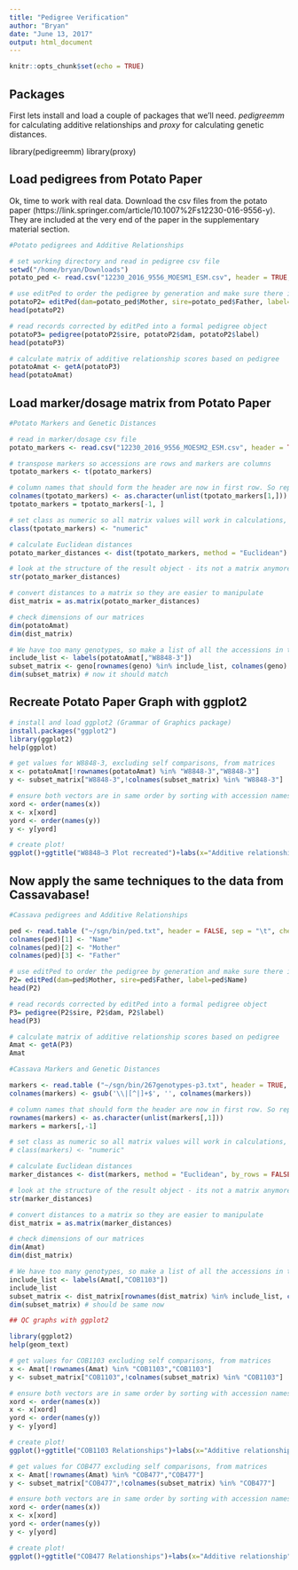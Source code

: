 ```yaml
---
title: "Pedigree Verification"
author: "Bryan"
date: "June 13, 2017"
output: html_document
---
```


```r
knitr::opts_chunk$set(echo = TRUE)
```

## Packages

First lets install and load a couple of packages that we'll need. *pedigreemm* for calculating additive relationships and *proxy* for calculating genetic distances.


library(pedigreemm)
library(proxy)


## Load pedigrees from Potato Paper

Ok, time to work with real data. Download the csv files from the potato paper (https://link.springer.com/article/10.1007%2Fs12230-016-9556-y). They are included at the very end of the paper in the supplementary material section.

```r
#Potato pedigrees and Additive Relationships

# set working directory and read in pedigree csv file
setwd("/home/bryan/Downloads")
potato_ped <- read.csv("12230_2016_9556_MOESM1_ESM.csv", header = TRUE, check.names = FALSE)

# use editPed to order the pedigree by generation and make sure there is a row for each unique accession name, including parents
potatoP2= editPed(dam=potato_ped$Mother, sire=potato_ped$Father, label=potato_ped$Name)
head(potatoP2)

# read records corrected by editPed into a formal pedigree object
potatoP3= pedigree(potatoP2$sire, potatoP2$dam, potatoP2$label)
head(potatoP3)

# calculate matrix of additive relationship scores based on pedigree
potatoAmat <- getA(potatoP3)
head(potatoAmat)
```

## Load marker/dosage matrix from Potato Paper

```r
#Potato Markers and Genetic Distances

# read in marker/dosage csv file
potato_markers <- read.csv("12230_2016_9556_MOESM2_ESM.csv", header = TRUE, check.names = FALSE)

# transpose markers so accessions are rows and markers are columns
tpotato_markers <- t(potato_markers)

# column names that should form the header are now in first row. So replace the header with the first row
colnames(tpotato_markers) <- as.character(unlist(tpotato_markers[1,]))
tpotato_markers = tpotato_markers[-1, ]

# set class as numeric so all matrix values will work in calculations, including NAs
class(tpotato_markers) <- "numeric"

# calculate Euclidean distances
potato_marker_distances <- dist(tpotato_markers, method = "Euclidean")

# look at the structure of the result object - its not a matrix anymore, its a 'dist'! 
str(potato_marker_distances) 

# convert distances to a matrix so they are easier to manipulate
dist_matrix = as.matrix(potato_marker_distances)

# check dimensions of our matrices
dim(potatoAmat)
dim(dist_matrix)

# We have too many genotypes, so make a list of all the accessions in the pedigree matrix, and use it to subset the genetic distance matrix
include_list <- labels(potatoAmat[,"W8848-3"]) 
subset_matrix <- geno[rownames(geno) %in% include_list, colnames(geno) %in% include_list] 
dim(subset_matrix) # now it should match

```

## Recreate Potato Paper Graph with ggplot2

```r
# install and load ggplot2 (Grammar of Graphics package)
install.packages("ggplot2")
library(ggplot2)
help(ggplot)

# get values for W8848-3, excluding self comparisons, from matrices
x <- potatoAmat[!rownames(potatoAmat) %in% "W8848-3","W8848-3"]
y <- subset_matrix["W8848-3",!colnames(subset_matrix) %in% "W8848-3"]

# ensure both vectors are in same order by sorting with accession names
xord <- order(names(x))
x <- x[xord]
yord <- order(names(y))
y <- y[yord]

# create plot!
ggplot()+ggtitle("W8848–3 Plot recreated")+labs(x="Additive relationship",y="Marker-based distance")+geom_text(aes(x=x,y=y,label=names(x)))

```


## Now apply the same techniques to the data from Cassavabase!

```r

#Cassava pedigrees and Additive Relationships

ped <- read.table ("~/sgn/bin/ped.txt", header = FALSE, sep = "\t", check.names = FALSE, stringsAsFactors = FALSE)
colnames(ped)[1] <- "Name"
colnames(ped)[2] <- "Mother"
colnames(ped)[3] <- "Father"

# use editPed to order the pedigree by generation and make sure there is a row for each unique accession name, including parents
P2= editPed(dam=ped$Mother, sire=ped$Father, label=ped$Name)
head(P2)

# read records corrected by editPed into a formal pedigree object
P3= pedigree(P2$sire, P2$dam, P2$label)
head(P3)

# calculate matrix of additive relationship scores based on pedigree
Amat <- getA(P3)
Amat

#Cassava Markers and Genetic Distances

markers <- read.table ("~/sgn/bin/267genotypes-p3.txt", header = TRUE, check.names = FALSE, stringsAsFactors = FALSE)
colnames(markers) <- gsub('\\|[^|]+$', '', colnames(markers))

# column names that should form the header are now in first row. So replace the header with the first row
rownames(markers) <- as.character(unlist(markers[,1]))
markers = markers[,-1]

# set class as numeric so all matrix values will work in calculations, including NAs
# class(markers) <- "numeric"

# calculate Euclidean distances
marker_distances <- dist(markers, method = "Euclidean", by_rows = FALSE)

# look at the structure of the result object - its not a matrix anymore, its a 'dist'! 
str(marker_distances) 

# convert distances to a matrix so they are easier to manipulate
dist_matrix = as.matrix(marker_distances)

# check dimensions of our matrices
dim(Amat)
dim(dist_matrix)

# We have too many genotypes, so make a list of all the accessions in the pedigree matrix, and use it to subset the genetic distance matrix
include_list <- labels(Amat[,"COB1103"])
include_list
subset_matrix <- dist_matrix[rownames(dist_matrix) %in% include_list, colnames(dist_matrix) %in% include_list] 
dim(subset_matrix) # should be same now

## QC graphs with ggplot2

library(ggplot2)
help(geom_text)

# get values for COB1103 excluding self comparisons, from matrices
x <- Amat[!rownames(Amat) %in% "COB1103","COB1103"]
y <- subset_matrix["COB1103",!colnames(subset_matrix) %in% "COB1103"]

# ensure both vectors are in same order by sorting with accession names
xord <- order(names(x))
x <- x[xord]
yord <- order(names(y))
y <- y[yord]

# create plot!
ggplot()+ggtitle("COB1103 Relationships")+labs(x="Additive relationship",y="Marker-based distance")+geom_text(aes(x=x,y=y,label=names(x)))

# get values for COB477 excluding self comparisons, from matrices
x <- Amat[!rownames(Amat) %in% "COB477","COB477"]
y <- subset_matrix["COB477",!colnames(subset_matrix) %in% "COB477"]

# ensure both vectors are in same order by sorting with accession names
xord <- order(names(x))
x <- x[xord]
yord <- order(names(y))
y <- y[yord]

# create plot!
ggplot()+ggtitle("COB477 Relationships")+labs(x="Additive relationship",y="Marker-based distance")+geom_text(aes(x=x,y=y,label=names(x)),size=2.5)+expand_limits(x=c(-0.03,0.53))



```


